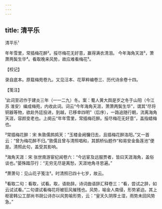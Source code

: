 ```yaml
---
---
---
```

title: 清平乐
---



清平乐¹





年年雪里，常插梅花醉²。挼尽梅花无好意，赢得满衣清泪。 今年海角天涯³，萧萧两鬓生华⁴。看取晚来风势，故应难看梅花⁵。

【校记】

录自底本。原载梅苑卷九。又见汪本、花草粹编卷三、历代诗余卷十四。

【笺注】

¹此词至迟作于建炎三年（一一二九）冬。案：蜀人黄大舆是岁之冬于山阳（今江苏 淮安）编成梅苑，内收此词。词云“今年海角天涯，萧萧两鬓生华”，谓其“尽将铜器等物，欲赴外廷投进，到越，已移幸四明”（后序），一路追随行朝，流离海角天涯，容颜变老也。上阕云“年年雪里，常插梅花醉。挼尽梅花无好意”，盖指蜡梅也。

²常插梅花醉：宋 朱敦儒鹧鸪天：“玉楼金阙慵归去，且插梅花醉洛阳。”又一首云：“曾为梅花醉不归。”敦儒且曾与清照唱和，其鹊桥仙题作“和易安金鱼莲池”便是。清照此句，盖受其影响。

³海角天涯：宋 张世南游宦纪闻卷六：“今远宦及远服贾者，皆曰天涯海角，盖俗谈也。”晏殊踏莎行：“无穷无尽是离愁，天涯地角寻思遍。”

⁴萧萧句：见山花子笺注²。时清照已四十七岁，故云。

⁵看取二句：看取，试看。取，语助辞。诗词曲语辞汇释卷三：“看，尝试之辞，如云试试看。”二句谓试看梅花将被狂风摧残也。风势，喻金人南侵，形势紧迫。其上枢密韩公工部尚书胡公诗亦以风势喻形势，云：“皇天久阴厚土湿，雨势未回风势急。”